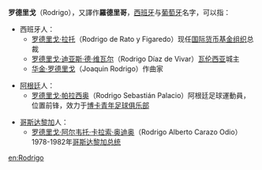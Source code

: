 '''罗德里戈'''（Rodrigo），又譯作'''羅德里哥'''，[[西班牙|西班牙]]与[[葡萄牙|葡萄牙]]名字，可以指：

* 西班牙人：
** [[罗德里戈·拉托|罗德里戈·拉托]]（Rodrigo de Rato y Figaredo）现任[[国际货币基金组织|国际货币基金组织]]总裁
** [[熙德|罗德里戈·迪亚斯·德·维瓦尔]]（Rodrigo Díaz de Vivar）[[瓦伦西亚|瓦伦西亚]]城主
** [[华金·罗德里戈|华金·罗德里戈]]（Joaquin Rodrigo）作曲家

* [[阿根廷|阿根廷]]人：
** [[罗德里戈·帕拉西奥|罗德里戈·帕拉西奥]]（Rodrigo Sebastián Palacio）阿根廷足球運動員，位置前锋，效力于[[博卡青年足球俱乐部|博卡青年足球俱乐部]]

* [[哥斯达黎加|哥斯达黎加]]人：
** [[罗德里戈·阿尔韦托·卡拉索·奥迪奥|罗德里戈·阿尔韦托·卡拉索·奥迪奥]]（Rodrigo Alberto Carazo Odio）1978-1982年[[哥斯达黎加总统|哥斯达黎加总统]]

{{消歧义|L|Cat=四字人名消歧义}}

[[en:Rodrigo|en:Rodrigo]]